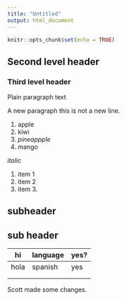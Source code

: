 ```yaml
---
title: "Untitled"
output: html_document
---
```


```r
knitr::opts_chunk$set(echo = TRUE)
```

## Second level header

### Third level header

Plain paragraph text

A new paragraph this is not a new line.

1.  apple
2.  kiwi
3.  *pineappple*
4.  mango

*italic*

1.  item 1
2.  item 2
3.  item 3.

## subheader

## sub header

| hi   | language | yes? |
|------|----------|------|
| hola | spanish  | yes  |
|      |          |      |
|      |          |      |


Scott made some changes.
